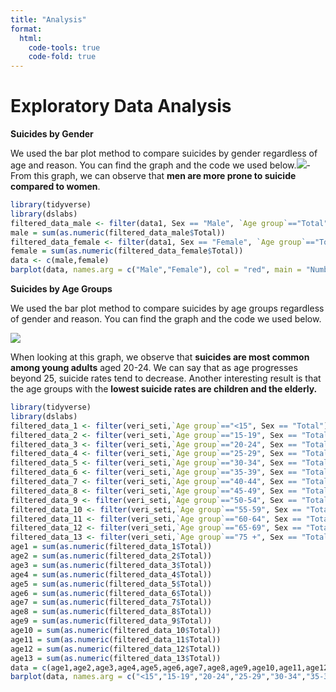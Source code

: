 ```yaml
---
title: "Analysis"
format:
  html:
    code-tools: true
    code-fold: true
---
```


# Exploratory Data Analysis

**Suicides by Gender**

We used the bar plot method to compare suicides by gender regardless of age and reason. You can find the graph and the code we used below.![](images/Rplot.png)-From this graph, we can observe that **men are more prone to suicide compared to women**.

```r
library(tidyverse) 
library(dslabs)
filtered_data_male <- filter(data1, Sex == "Male", `Age group`=="Total")
male = sum(as.numeric(filtered_data_male$Total))
filtered_data_female <- filter(data1, Sex == "Female", `Age group`=="Total")
female = sum(as.numeric(filtered_data_female$Total))
data <- c(male,female)
barplot(data, names.arg = c("Male","Female"), col = "red", main = "Number of Suicides by Gender", xlab = "Sex", ylab = "Total")
```

**Suicides by Age Groups**

We used the bar plot method to compare suicides by age groups regardless of gender and reason. You can find the graph and the code we used below.

![](images/Rplot01.png)

When looking at this graph, we observe that **suicides are most common among young adults** aged 20-24. We can say that as age progresses beyond 25, suicide rates tend to decrease. Another interesting result is that the age groups with the **lowest suicide rates are children and the elderly.**

```r
library(tidyverse) 
library(dslabs)
filtered_data_1 <- filter(veri_seti,`Age group`=="<15", Sex == "Total")
filtered_data_2 <- filter(veri_seti,`Age group`=="15-19", Sex == "Total")
filtered_data_3 <- filter(veri_seti,`Age group`=="20-24", Sex == "Total")
filtered_data_4 <- filter(veri_seti,`Age group`=="25-29", Sex == "Total")
filtered_data_5 <- filter(veri_seti,`Age group`=="30-34", Sex == "Total")
filtered_data_6 <- filter(veri_seti,`Age group`=="35-39", Sex == "Total")
filtered_data_7 <- filter(veri_seti,`Age group`=="40-44", Sex == "Total")
filtered_data_8 <- filter(veri_seti,`Age group`=="45-49", Sex == "Total")
filtered_data_9 <- filter(veri_seti,`Age group`=="50-54", Sex == "Total")
filtered_data_10 <- filter(veri_seti,`Age group`=="55-59", Sex == "Total")
filtered_data_11 <- filter(veri_seti,`Age group`=="60-64", Sex == "Total")
filtered_data_12 <- filter(veri_seti,`Age group`=="65-69", Sex == "Total")
filtered_data_13 <- filter(veri_seti,`Age group`=="75 +", Sex == "Total")
age1 = sum(as.numeric(filtered_data_1$Total))
age2 = sum(as.numeric(filtered_data_2$Total))
age3 = sum(as.numeric(filtered_data_3$Total))
age4 = sum(as.numeric(filtered_data_4$Total))
age5 = sum(as.numeric(filtered_data_5$Total))
age6 = sum(as.numeric(filtered_data_6$Total))
age7 = sum(as.numeric(filtered_data_7$Total))
age8 = sum(as.numeric(filtered_data_8$Total))
age9 = sum(as.numeric(filtered_data_9$Total))
age10 = sum(as.numeric(filtered_data_10$Total))
age11 = sum(as.numeric(filtered_data_11$Total))
age12 = sum(as.numeric(filtered_data_12$Total))
age13 = sum(as.numeric(filtered_data_13$Total))
data = c(age1,age2,age3,age4,age5,age6,age7,age8,age9,age10,age11,age12,age13)
barplot(data, names.arg = c("<15","15-19","20-24","25-29","30-34","35-39","40-44","45-49","50-54","55-59","60-64","65-69","75 +"), col = "red", main = "Number of Suicides by Age Group", xlab = "Age Group", ylab = "Total")
```
